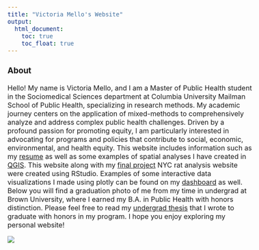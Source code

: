 ```yaml
---
title: "Victoria Mello's Website"
output: 
  html_document:
    toc: true
    toc_float: true
---
```

<style>
  body {
    font-size: 16px; /
  }
</style>

### About
Hello! My name is Victoria Mello, and I am a Master of Public Health student in the Sociomedical Sciences department at Columbia University Mailman School of Public Health, specializing in research methods. My academic journey centers on the application of mixed-methods to comprehensively analyze and address complex public health challenges. Driven by a profound passion for promoting equity, I am particularly interested in advocating for programs and policies that contribute to social, economic, environmental, and health equity. This website includes information such as my [resume](resume.html) as well as some examples of spatial analyses I have created in [QGIS](QGIS.html). This website along with my [final project](https://nn2477.github.io/p8105-fp-rats.github.io/index.html) NYC rat analysis website were created using RStudio. Examples of some interactive data visualizations I made using plotly can be found on my [dashboard](dashboard.html) as well. Below you will find a graduation photo of me from my time in undergrad at Brown University, where I earned my B.A. in Public Health with honors distinction. Please feel free to read my [undergrad thesis](VMthesis.pdf) that I wrote to graduate with honors in my program. I hope you enjoy exploring my personal website! 


![](images/gradpic.jpg)
